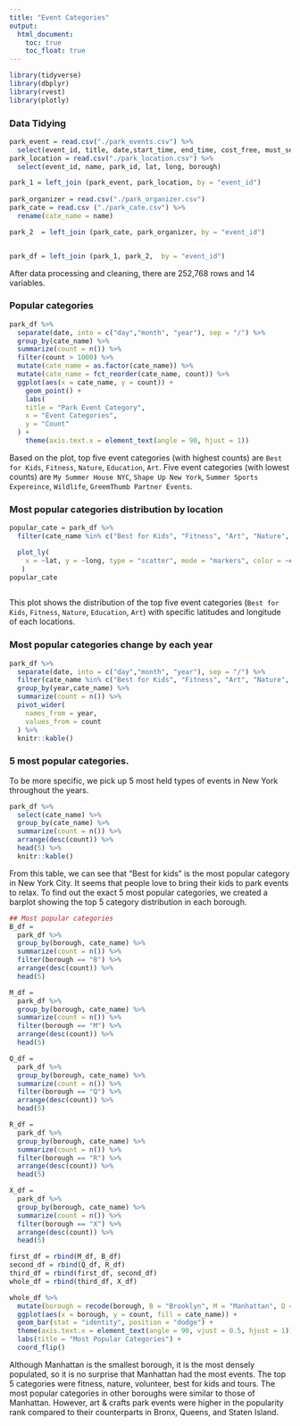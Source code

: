 ```yaml
---
title: "Event Categories"
output: 
  html_document:
    toc: true
    toc_float: true
---
```


```r
library(tidyverse)
library(dbplyr)
library(rvest)
library(plotly)
```

### Data Tidying
```r
park_event = read.csv("./park_events.csv") %>% 
  select(event_id, title, date,start_time, end_time, cost_free, must_see)
park_location = read.csv("./park_location.csv") %>% 
  select(event_id, name, park_id, lat, long, borough)

park_1 = left_join (park_event, park_location, by = "event_id") 
 
park_organizer = read.csv("./park_organizer.csv")
park_cate = read.csv ("./park_cate.csv") %>% 
  rename(cate_name = name)

park_2  = left_join (park_cate, park_organizer, by = "event_id")


park_df = left_join (park_1, park_2,  by = "event_id")

```
After data processing and cleaning, there are 252,768 rows and 14 variables. 



### Popular categories
```r
park_df %>% 
  separate(date, into = c("day","month", "year"), sep = "/") %>% 
  group_by(cate_name) %>% 
  summarize(count = n()) %>% 
  filter(count > 1000) %>% 
  mutate(cate_name = as.factor(cate_name)) %>% 
  mutate(cate_name = fct_reorder(cate_name, count)) %>% 
  ggplot(aes(x = cate_name, y = count)) + 
    geom_point() + 
    labs(
    title = "Park Event Category",
    x = "Event Categories",
    y = "Count"
  ) +
    theme(axis.text.x = element_text(angle = 90, hjust = 1))
```
Based on the plot, top five event categories (with highest counts) are `Best for Kids`, `Fitness`, `Nature`, `Education`, `Art`. Five event categories (with lowest counts) are `My Summer House NYC`, `Shape Up New York`, `Summer Sports Expereince`, `Wildlife`, `GreemThumb Partner Events`. 

### Most popular categories distribution by location
```r
popular_cate = park_df %>% 
  filter(cate_name %in% c("Best for Kids", "Fitness", "Art", "Nature", "Education")) %>% 

  plot_ly(
    x = ~lat, y = ~long, type = "scatter", mode = "markers", color = ~cate_name
   )
popular_cate
  
```
This plot shows the distribution of the top five event categories (`Best for Kids`, `Fitness`, `Nature`, `Education`, `Art`) with specific latitudes and longitude of each locations. 

### Most popular categories change by each year
```r
park_df %>% 
  separate(date, into = c("day","month", "year"), sep = "/") %>% 
  filter(cate_name %in% c("Best for Kids", "Fitness", "Art", "Nature", "Education")) %>% 
  group_by(year,cate_name) %>% 
  summarize(count = n()) %>% 
  pivot_wider(
    names_from = year,
    values_from = count
  ) %>% 
  knitr::kable()
```
### 5 most popular categories.

To be more specific, we pick up 5 most held types of events in New York throughout the years. 

```r
park_df %>% 
  select(cate_name) %>% 
  group_by(cate_name) %>% 
  summarize(count = n()) %>% 
  arrange(desc(count)) %>% 
  head(5) %>% 
  knitr::kable()

```

From this table, we can see that "Best for kids" is the most popular category in New York City. It seems that people love to bring their kids to park events to relax. To find out the exact 5 most popular categories, we created a barplot showing the top 5 category distribution in each borough. 


```r
## Most popular categories
B_df = 
  park_df %>% 
  group_by(borough, cate_name) %>% 
  summarize(count = n()) %>% 
  filter(borough == "B") %>% 
  arrange(desc(count)) %>% 
  head(5)

M_df = 
  park_df %>% 
  group_by(borough, cate_name) %>% 
  summarize(count = n()) %>% 
  filter(borough == "M") %>% 
  arrange(desc(count)) %>% 
  head(5)

Q_df = 
  park_df %>% 
  group_by(borough, cate_name) %>% 
  summarize(count = n()) %>% 
  filter(borough == "Q") %>% 
  arrange(desc(count)) %>% 
  head(5) 

R_df = 
  park_df %>% 
  group_by(borough, cate_name) %>% 
  summarize(count = n()) %>% 
  filter(borough == "R") %>% 
  arrange(desc(count)) %>% 
  head(5)

X_df = 
  park_df %>% 
  group_by(borough, cate_name) %>% 
  summarize(count = n()) %>% 
  filter(borough == "X") %>% 
  arrange(desc(count)) %>% 
  head(5)

first_df = rbind(M_df, B_df)
second_df = rbind(Q_df, R_df)
third_df = rbind(first_df, second_df)
whole_df = rbind(third_df, X_df)

whole_df %>% 
  mutate(borough = recode(borough, B = "Brooklyn", M = "Manhattan", Q = "Queens", R = "State Island", X = "Bronx")) %>% 
  ggplot(aes(x = borough, y = count, fill = cate_name)) +
  geom_bar(stat = "identity", position = "dodge") +
  theme(axis.text.x = element_text(angle = 90, vjust = 0.5, hjust = 1)) +
  labs(title = "Most Popular Categories") +
  coord_flip()
```

Although Manhattan is the smallest borough, it is the most densely populated, so it is no surprise that Manhattan had the most events. The top 5 categories were fitness, nature, volunteer, best for kids and tours. The most popular categories in other boroughs were similar to those of Manhattan. However, art & crafts park events were higher in the popularity rank compared to their counterparts in Bronx, Queens, and Staten Island.




